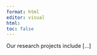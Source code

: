 ---
format: html
editor: visual
html:
toc: false
---

Our research projects include \[...\]
